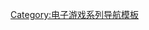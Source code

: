 {{Navbox
| name=豪血寺一族系列
| title=[[豪血寺一族系列]]
| state = {{{state|autocollapse}}}
| bodyclass=hlist

| list1=
* [[豪血寺一族|豪血寺一族]]
* [[豪血寺一族2|2]]
* [[豪血寺外傳 最強傳説|外傳 最強傳説]]
* [[豪血寺一族3|3]]
* [[新豪血寺一族 鬥婚 -Matrimelee-|鬥婚]]
* [[新・豪血寺一族 煩惱解放|煩惱解放]]
* [[豪血寺一族 先祖供養|先祖供養]]

}}<noinclude>
{{collapsible option}}

{{DEFAULTSORT:Gouketsuji Ichizoku}}
[[Category:电子游戏系列导航模板]]
</noinclude>